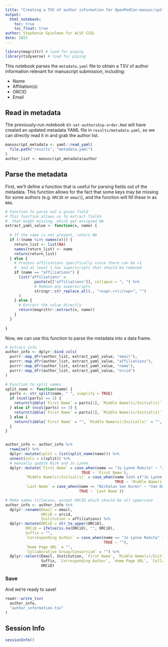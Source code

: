 ```yaml
---
title: "Creating a TSV of author information for OpenPedCan-manuscript"
output: 
  html_notebook:
    toc: true
    toc_float: true
author: Stephanie Spielman for ALSF CCDL
date: 2022
---
```


```r
library(magrittr) # load for piping
library(tidyverse) # load for piping
```


This notebook parses the `metadata.yaml` file to obtain a TSV of author information relevant for manuscript submission, including:

- Name
- Affiliation(s)
- ORCID
- Email 


## Read in metadata 

The previously-run notebook `03-set-authorship-order.Rmd` will have created an updated metadata YAML file in `results/metadata.yaml`, so we can directly read it in and grab the author list.


```r
manuscript_metadata <- yaml::read_yaml(
  file.path("results", "metadata.yaml")
)
author_list <- manuscript_metadata$author
```

## Parse the metadata

First, we'll define a function that is useful for parsing fields out of the metadata. 
This function allows for the fact that some keys may be missing for some authors (e.g. `ORCID` or `email`), and the function will fill these in as `NA`s.

```r
# Function to parse out a given field
# This function allows us to extract fields
#  that might missing, which get assigned NA
extract_yaml_value <- function(x, name) {
  
  # If the name is not present, return NA
  if (!(name %in% names(x))) {
    return_list <- list(NA)
    names(return_list) <- name
    return(return_list)
  } else {
    # Process affiliations specifically since there can be >1
    #  and at least 1 has superscripts that should be removed
    if (name == "affiliations") {
      list("affiliations" =
             paste(x[["affiliations"]], collapse = "; ") %>%
             # Remove any superscripts
             stringr::str_replace_all(., "<sup>.+<\\/sup>", "")
      )
    } else {
      # Extract the value directly
      return(magrittr::extract(x, name))
    }
  }
  
}
```


Now, we can use this function to parse the metadata into a data frame.


```r

# Extract info
author_info <- dplyr::bind_cols(
  purrr::map_dfr(author_list, extract_yaml_value, "email"),
  purrr::map_dfr(author_list, extract_yaml_value, "affiliations"),
  purrr::map_dfr(author_list, extract_yaml_value, "name"),
  purrr::map_dfr(author_list, extract_yaml_value, "orcid")
)

# Function to split names
split_name <- function(name) {
  parts <- str_split(name, " ", simplify = TRUE)
  if (ncol(parts) == 2) {
    return(tibble(`First Name` = parts[1], `Middle Name(s)/Initial(s)` = "", `Last Name` = parts[2]))
  } else if (ncol(parts) == 3) {
    return(tibble(`First Name` = parts[1], `Middle Name(s)/Initial(s)` = paste0(substr(parts[2], 1, 1), "."), `Last Name` = parts[3]))
  } else {
    return(tibble(`First Name` = "", `Middle Name(s)/Initial(s)` = "", Last = ""))  # In case of unexpected format
  }
}


author_info <- author_info %>%
  rowwise() %>%
  dplyr::mutate(split = list(split_name(name))) %>%
  unnest(cols = c(split)) %>%
  # manually update Nick and Jo Lynne
  dplyr::mutate(`First Name` = case_when(name == "Jo Lynne Rokita" ~ "Jo Lynne",
                                  TRUE ~ `First Name`),
         `Middle Name(s)/Initial(s)` = case_when(name %in% c("Jo Lynne Rokita", "Nicholas Van Kuren") ~ "",
                                                 TRUE ~ `Middle Name(s)/Initial(s)`),
         `Last Name` = case_when(name == "Nicholas Van Kuren" ~ "Van Kuren",
                                 TRUE ~ `Last Name`))

# Make names titlecase, except ORCID which should be all uppercase 
author_info <- author_info %>%
  dplyr::rename(Email = email,
                ORCiD = orcid,
                Institution = affiliations) %>%
  dplyr::mutate(ORCiD = str_to_upper(ORCiD),
         ORCiD = ifelse(is.na(ORCiD), "", ORCiD),
         Suffix = "",
         `Corresponding Author` = case_when(name == "Jo Lynne Rokita" ~ "X",
                                            TRUE ~ ""),
         `Home Page URL` = "",
         `Collaborative Group/Consortium` = "") %>%
  dplyr::select(Email, Institution, `First Name`, `Middle Name(s)/Initial(s)`, `Last Name`,
                Suffix, `Corresponding Author`, `Home Page URL`, `Collaborative Group/Consortium`,
                ORCiD)
```

### Save

And we're ready to save!

```r
readr::write_tsv(
  author_info,
  "author_information.tsv"
)
```

## Session Info

```r
sessionInfo()
```

